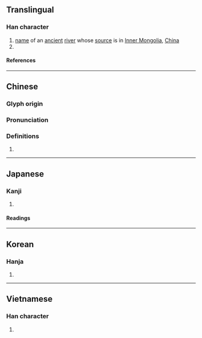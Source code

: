 {{character info/new}}
==Translingual==

===Han character===
{{Han char|rn=85|rad=水|as=09|sn=12|four=34127|canj=EJBJ|ids=⿰氵南}}

# [[name]] of an [[ancient]] [[river]] whose [[source]] is in [[Inner Mongolia]], [[China]]
# {{surname|zh}}

====References====
{{Han ref|kx=0638.200|dkj=17878|dj=1045.110|hdz=31670.010|uh=6E73}}

----

==Chinese==
{{zh-forms}}

===Glyph origin===
{{Han etym}}

===Pronunciation===
{{zh-pron
|m=nǎn
|c=naam5
|h=pfs=
|md=
|mn=
|w=
|mc=y
|oc=y
|cat=
}}

===Definitions===
{{zh-hanzi}}

# {{rfdef|zh}}

----

==Japanese==

===Kanji===
{{ja-kanji|grade=|rs=水09}}

# {{rfdef|ja|sort=水09}}

====Readings====
{{ja-readings
|on=だん, なん
}}

----

==Korean==

===Hanja===
{{ko-hanja|남}}

# {{rfdef|ko|sort=水09}}

----

==Vietnamese==

===Han character===
{{vi-readings|rs=水09|reading=nươm}}

# {{rfdef|vi|sort=水09}}